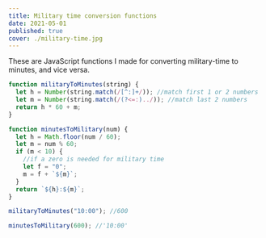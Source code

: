 ```yaml
---
title: Military time conversion functions
date: 2021-05-01
published: true
cover: ./military-time.jpg
---
```


These are JavaScript functions I made for converting military-time to minutes, and vice versa.

```js
function militaryToMinutes(string) {
  let h = Number(string.match(/[^:]+/)); //match first 1 or 2 numbers
  let m = Number(string.match(/(?<=:)../)); //match last 2 numbers
  return h * 60 + m;
}

function minutesToMilitary(num) {
  let h = Math.floor(num / 60);
  let m = num % 60;
  if (m < 10) {
    //if a zero is needed for military time
    let f = "0";
    m = f + `${m}`;
  }
  return `${h}:${m}`;
}

militaryToMinutes("10:00"); //600

minutesToMilitary(600); //'10:00'
```
